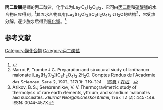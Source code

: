 {{Chembox
| Name = 
| NameEn = 
| ImageFileL1 = La3+.svg
|  ImageSizeL1 = 62px
| ImageFileR1 = La3+.svg
|  ImageSizeR1 = 62px 
| ImageFileL2= Malonate.png
|  ImageSizeL2= 176px
| ImageFileR2= Malonate.png
|  ImageSizeR2= 176px  
| ImageFile= Malonate.png
|  ImageSize= 176px  
| IUPACName = 
| IUPACNameZh = 
| OtherNames = 
| Section1 = {{Chembox Identifiers
|   CASNo = 25418-29-5
|   CASNo_Ref = {{cascite|correct|CAS}}
|   CASNo_Comment = 无水
|   CASNo2 = 16072-42-7
|   CASNo2_Ref = {{cascite|correct|CAS}}
|   CASNo2_Comment = 五水
|   PubChem = 
|   SMILES = [La+3].[La+3].[O-]C(=O)CC(=O)[O-].[O-]C(=O)CC(=O)[O-].[O-]C(=O)CC(=O)[O-] }}
| Section2 = {{Chembox Properties
|   Formula = La<sub>2</sub>(C<sub>3</sub>H<sub>2</sub>O<sub>4</sub>)<sub>3</sub>
|   MolarMass = 
|   Appearance = 晶体
|   Density = 
|   MeltingPt = 
|   BoilingPt = 
|   Solubility = 难溶<ref>Brzyska, Wanda; Hubicki, Wlodzimierz. Solubility of lanthanide salts of alkanedicarboxylic acids.  I.  Malonates. ''Annales Universitatis Mariae Curie-Sklodowska, Sectio AA:  Physica et Chemia'', 1968. 23: 57-64. ISSN: 0365-1193.</ref> }}
| Section3 = {{Chembox Hazards
|   MainHazards = 
|   FlashPt = 
|   Autoignition =  }}
}}
'''丙二酸镧'''是镧的丙二酸盐，化学式为La<sub>2</sub>(C<sub>3</sub>H<sub>2</sub>O<sub>4</sub>)<sub>3</sub>，它可由[[丙二酸|丙二酸]]和[[硝酸镧|硝酸镧]]的水合物反应得到。<ref>{{cite journal|journal=Journal of Rare Earths|volume=30|issue=3|language=en|date=2012-03|pages=245–249|doi=10.1016/S1002-0721(12)60039-8|url=https://linkinghub.elsevier.com/retrieve/pii/S1002072112600398|title=Spectroscopic studies of gel-grown lanthanum malonate crystals|accessdate=2020-10-12|author=Varghese Mathew, Sabu Jacob, Lizymol Xavier, K.E. Abraham|archive-date=2018-06-23|archive-url=https://web.archive.org/web/20180623222449/https://linkinghub.elsevier.com/retrieve/pii/S1002072112600398|dead-url=no}}</ref>其五水合物具有[La<sub>2</sub>(H<sub>2</sub>O)<sub>3</sub>](C<sub>3</sub>H<sub>2</sub>O<sub>4</sub>)<sub>3</sub>·2H<sub>2</sub>O的结构<ref>Marrot F, Trombe J C. Preparation and structural study of lanthanum malonate [La<sub>2</sub>(H<sub>2</sub>O)<sub>3</sub>](C<sub>3</sub>H<sub>2</sub>O<sub>4</sub>)<sub>3</sub>·2H<sub>2</sub>O. Comptes Rendus de l'Academie des Sciences. Serie 2, 1993, 317(3): 319-324. （[https://inis.iaea.org/search/search.aspx?orig_q=RN:24068741 网页] {{Wayback|url=https://inis.iaea.org/search/search.aspx?orig_q=RN:24068741 |date=20201012094003 }} / [https://archive.is/bnlns 存档]）</ref>，它受热分解，逐步脱水后得到[[氧化镧|氧化镧]]。<ref>Azikov, B. S.; Serebrennikov, V. V. Thermogravimetric study of thermolysis of rare earth elements, yttrium, and scandium malonates and succinates. ''Zhurnal Neorganicheskoi Khimii'', 1967. 12 (2): 445-449. ISSN: 0044-457X.</ref>

==参考文献==
{{reflist}}

{{镧化合物}}

[[Category:镧化合物|Category:镧化合物]]
[[Category:丙二酸盐|Category:丙二酸盐]]